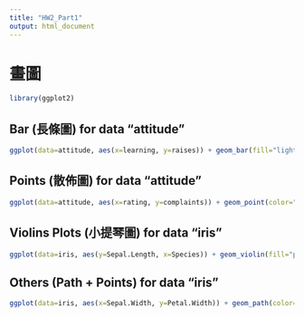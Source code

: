 ```yaml
---
title: "HW2_Part1"
output: html_document
---
```


# 畫圖

```r
library(ggplot2)
```
## Bar (長條圖) for data "attitude"
```r
ggplot(data=attitude, aes(x=learning, y=raises)) + geom_bar(fill="lightgreen", color="gray", stat="identity")
```

## Points (散佈圖) for data "attitude"
```r
ggplot(data=attitude, aes(x=rating, y=complaints)) + geom_point(color="blue")
```

## Violins Plots (小提琴圖) for data "iris"
```r
ggplot(data=iris, aes(y=Sepal.Length, x=Species)) + geom_violin(fill="pink", color="white")
```

## Others (Path + Points) for data "iris"
```r
ggplot(data=iris, aes(x=Sepal.Width, y=Petal.Width)) + geom_path(color="violet", size=2) + geom_point(color="yellow", size=3)
```